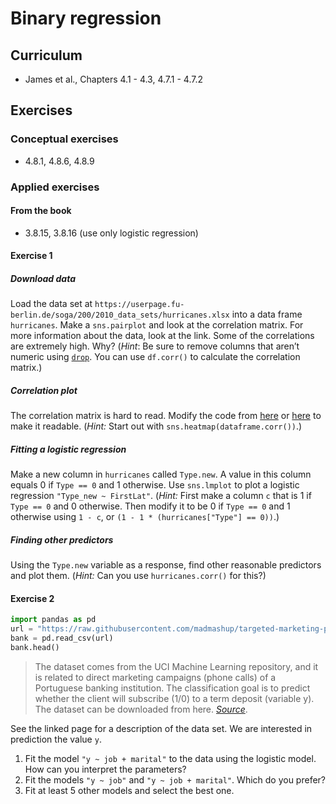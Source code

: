 # Binary regression

## Curriculum
* James et al., Chapters 4.1 - 4.3, 4.7.1 - 4.7.2

## Exercises
### Conceptual exercises
* 4.8.1, 4.8.6, 4.8.9

### Applied exercises

#### From the book
* 3.8.15, 3.8.16 (use only logistic regression)

#### Exercise 1
##### Download data

Load the data set at `https://userpage.fu-berlin.de/soga/200/2010_data_sets/hurricanes.xlsx` into a data frame `hurricanes`. Make a `sns.pairplot` and look at the correlation matrix. For more information about the data, look at the link. Some of the correlations are extremely high. Why? (*Hint*: Be sure to remove columns that aren't numeric using [`drop`](https://pandas.pydata.org/docs/reference/api/pandas.DataFrame.drop.html). You can use `df.corr()` to calculate the correlation matrix.)

##### Correlation plot

The correlation matrix is hard to read. Modify the code from [here](https://seaborn.pydata.org/examples/many_pairwise_correlations.html) or [here](https://medium.com/@szabo.bibor/how-to-create-a-seaborn-correlation-heatmap-in-python-834c0686b88e) to make it readable. (*Hint:* Start out with `sns.heatmap(dataframe.corr())`.)

##### Fitting a logistic regression

Make a new column in `hurricanes` called `Type.new`. A value in this column equals $0$ if `Type == 0` and $1$ otherwise. Use `sns.lmplot` to plot a logistic regression `"Type_new ~ FirstLat"`. (*Hint:* First make a column `c` that is $1$ if `Type == 0` and $0$ otherwise. Then modify it to be $0$ if `Type == 0` and $1$ otherwise using `1 - c`, or `(1 - 1 * (hurricanes["Type"] == 0))`.)

##### Finding other predictors

Using the `Type.new` variable as a response, find other reasonable predictors and plot them. (*Hint:* Can you use `hurricanes.corr()` for this?)

#### Exercise 2

```python
import pandas as pd
url = "https://raw.githubusercontent.com/madmashup/targeted-marketing-predictive-engine/master/banking.csv"
bank = pd.read_csv(url)
bank.head()
```

> The dataset comes from the UCI Machine Learning repository, and it is related to direct marketing campaigns (phone calls) of a Portuguese banking institution. The classification goal is to predict whether the client will subscribe (1/0) to a term deposit (variable y). The dataset can be downloaded from here. [*Source*](https://towardsdatascience.com/building-a-logistic-regression-in-python-step-by-step-becd4d56c9c8).

See the linked page for a description of the data set. We are interested in prediction the value `y`.

1.  Fit the model `"y ~ job + marital"` to the data using the logistic model. How can you interpret the parameters?
2.  Fit the models `"y ~ job"` and `"y ~ job + marital"`. Which do you prefer?
3.  Fit at least 5 other models and select the best one.
